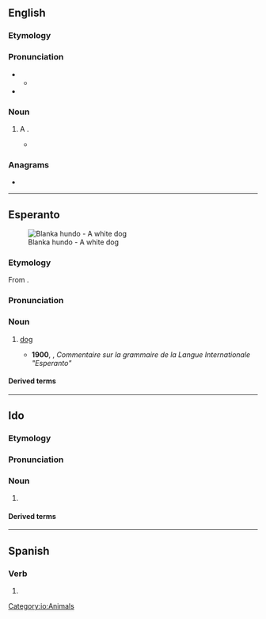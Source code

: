 ==English==

===Etymology===
{{af|en|hundred|-o}}

===Pronunciation===
* {{IPA|en|/ˈhʌndəʊ/}}
** {{audio|en|LL-Q1860 (eng)-Vealhurl-hundo.wav|Audio (UK)}}
* {{rhymes|en|ʌndəʊ|s=2}}

===Noun===
{{en-noun}}

# {{lb|en|informal}} A {{l|en|hundred}}.
#* {{quote-book|en|year=2013|title=The Classic: ’69 Chevy Camaro|author=Eric Stevens|location=Minneapolis|publisher=Darby Creek Publishing|isbn=9781467712477|page={{gbooks|i1ZXBAAAQBAJ|51|hundo}}|passage=“Can you hit a '''hundo'''?” Dad said, grinning. ¶ “I don't know,” Eddie said. “Seems like a bad idea.”}}

===Anagrams===
* {{anagrams|en|a=dhnou|Duhon|Hound|Hudon|hound|no duh}}

----

==Esperanto==
{{wikipedia|lang=eo}}
[[File:2008-07-11 White German Shepherd pup chilling at the Coker Arboretum.jpg|thumb|Blanka hundo - A white dog]]

===Etymology===
From {{bor|eo|de|Hund}}.

===Pronunciation===
{{eo-IPA|a=Eo-hundo.ogg}}

===Noun===
{{eo-head}}

# [[dog]]
#: {{ux|eo|La '''hundo''' estas la amiko de la kato.|The '''dog''' is the friend of the cat.}}
#* '''1900''', {{w|lang=fr|Louis de Beaufront}}, ''Commentaire sur la grammaire de la Langue Internationale "Esperanto"''
#*: {{quote|eo|Petro skribis al Paŭlo ke li alkonduku al li lian '''hundon'''.|Peter wrote to Paul to bring him his '''dog'''.}}

====Derived terms====
{{der4|eo
|Hundo
|Granda Hundo
|Malgranda Hundo
|hunda
|hundaĉo
|hundaĵo
|hundaro
|hundejo
|hundeto
|hundido
|hundino
|hundujo
|virhundo
|ĉashundo
|ĉenhundo
|danhundo
|fajrohundo
|gardohundo
|halthundo
|korthundo
|leporhundo
|luphundo
|malhundo
|marhundo
|melhundo
|sanghundo
|ŝafhundo
|spurhundo
|terhundo
|vulpohundo
}}

{{eo GCSE|3}}
{{eo BRO|4}}
{{Universala Vortaro}}

{{topics|eo|Dogs}}

----

==Ido==

===Etymology===
{{io-bor|eo=hundo|hound||Hund}}

===Pronunciation===
{{io-IPA}}

===Noun===
{{io-head}}

# {{l|en|dog}} {{qualifier|male or female}}

====Derived terms====
{{der3|io
| {{l|io|hundulo||male dog}}
| {{l|io|hundino||female dog, bitch}}
| {{l|io|hundala||canine, doggish}}
| {{l|io|hundyuno||young dog, pup, puppy}}
| {{l|io|hundo-herbo||dog grass, couch grass}}
| {{l|io|hundligilo||dog leash}}
| {{l|io|marhundo||seal}}
| {{l|io|chaso-hundo||hunting dog, hound}}
| {{l|io|gardo-hund||watch dog}}
| {{l|io|hundacho||cur}}
| {{l|io|mutono-gardo-hundo||shepherd dog}}
| {{l|io|pastoro-hundo||shepherd dog}}
| {{l|io|volfo-hund||wolf dog}}
| {{l|io|hundatra||doggish}}
| {{l|io|hundo-kombato||dog fight}}
| {{l|io|hundeyo||dog house, kennel}}
| {{l|io|hundo-stablo||dog house}}
| {{l|io|hundeto||doggy}}
| {{l|io|hundo-dometo||kennel}}
| {{l|io|dorloto-hundeto||lapdog}}
| {{l|io|hundaro||pack of dogs}}
| {{l|io|foxo-hund||dog fox}}
| {{l|io|leporo-hundo||harrier}}
}}

[[Category:io:Animals]]

----

==Spanish==

===Verb===
{{head|es|verb form}}

# {{es-verb form of|ending=ir|mood=indicative|tense=present|pers=1|number=singular|hundir}}
